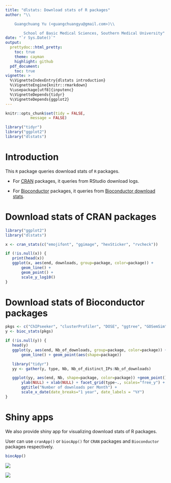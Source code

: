 ---
title: "dlstats: Download stats of R packages"
author: "\\

	Guangchuang Yu (<guangchuangyu@gmail.com>)\\

        School of Basic Medical Sciences, Southern Medical University"
date: "`r Sys.Date()`"
output:
  prettydoc::html_pretty:
    toc: true
    theme: cayman
    highlight: github
  pdf_document:
    toc: true
vignette: >
  %\VignetteIndexEntry{dlstats introduction}
  %\VignetteEngine{knitr::rmarkdown}
  %\usepackage[utf8]{inputenc}
  %\VignetteDepends{tidyr}
  %\VignetteDepends{ggplot2}
---

```{r style, echo=FALSE, results="asis", message=FALSE}
knitr::opts_chunk$set(tidy = FALSE,
		   message = FALSE)
```


```{r echo=FALSE, results="hide", message=FALSE}
library("tidyr")
library("ggplot2")
library("dlstats")
```

# Introduction

This `R` package queries download stats of `R` packages.

+ For [CRAN](https://cran.r-project.org/) packages, it queries from RStudio download logs.

+ For [Bioconductor](https://bioconductor.org/) packages, it queries from [Bioconductor download stats](https://bioconductor.org/packages/stats/).


# Download stats of CRAN packages

```{r fig.width=10}
library("ggplot2")
library("dlstats")

x <- cran_stats(c("emojifont", "ggimage", "hexSticker", "rvcheck"))

if (!is.null(x)) {
   print(head(x))
   ggplot(x, aes(end, downloads, group=package, color=package)) +
       geom_line() + 
       geom_point() +
       scale_y_log10()
}
```


# Download stats of Bioconductor packages

```{r fig.width=10}
pkgs <- c("ChIPseeker", "clusterProfiler", "DOSE", "ggtree", "GOSemSim", "ReactomePA")
y <- bioc_stats(pkgs)

if (!is.null(y)) {
   head(y)
   ggplot(y, aes(end, Nb_of_downloads, group=package, color=package)) +
       geom_line() + geom_point(aes(shape=package))

   library("tidyr")
   yy <- gather(y, type, Nb, Nb_of_distinct_IPs:Nb_of_downloads)

   ggplot(yy, aes(end, Nb, shape=package, color=package)) +geom_point() + geom_line() +
       ylab(NULL) + xlab(NULL) + facet_grid(type~., scales="free_y") +
       ggtitle("Number of downloads per Month") +
       scale_x_date(date_breaks="1 year", date_labels = "%Y")
}
```


# Shiny apps

We also provide shiny app for visualizing download stats of R packages.

User can use `cranApp()` or `biocApp()` for `CRAN` packages and `Bioconductor` packages respectively.

```r
biocApp()
```

![](figures/plot.png)

![](figures/data.png)

